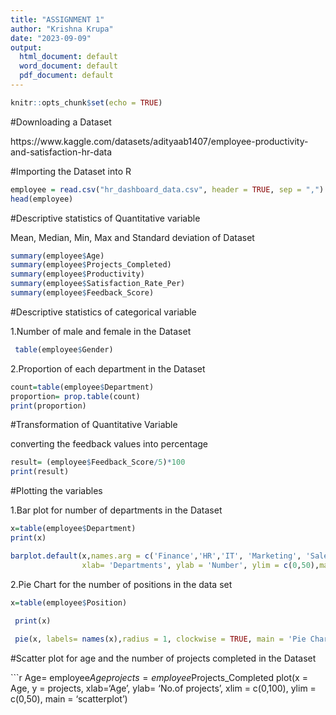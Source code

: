 ```yaml
---
title: "ASSIGNMENT 1"
author: "Krishna Krupa"
date: "2023-09-09"
output:
  html_document: default
  word_document: default
  pdf_document: default
---
```


```r
knitr::opts_chunk$set(echo = TRUE)

```

#Downloading a Dataset 

 https://www.kaggle.com/datasets/adityaab1407/employee-productivity-and-satisfaction-hr-data

#Importing the Dataset into R

```r
employee = read.csv("hr_dashboard_data.csv", header = TRUE, sep = ",") 
head(employee)

```

#Descriptive statistics of Quantitative variable

Mean, Median, Min, Max and Standard deviation of Dataset

```r
summary(employee$Age)
summary(employee$Projects_Completed)
summary(employee$Productivity)
summary(employee$Satisfaction_Rate_Per)
summary(employee$Feedback_Score)
```

#Descriptive statistics of categorical variable

1.Number of male and female in the Dataset

```r
 table(employee$Gender)
```
 
2.Proportion of each department in the Dataset

 ```r
count=table(employee$Department)
 proportion= prop.table(count)
 print(proportion)
 ```

#Transformation of Quantitative Variable

converting the feedback values into percentage

```r
result= (employee$Feedback_Score/5)*100
print(result)
```

#Plotting the variables

1.Bar plot for number of departments in the Dataset

```r
x=table(employee$Department)
print(x)

barplot.default(x,names.arg = c('Finance','HR','IT', 'Marketing', 'Sales' ),
                xlab= 'Departments', ylab = 'Number', ylim = c(0,50),main = 'Bar Graph',col = 'blue' )

```

2.Pie Chart for the number of positions in the data set

```r
x=table(employee$Position)

 print(x)
 
 pie(x, labels= names(x),radius = 1, clockwise = TRUE, main = 'Pie Chart' )
```

#Scatter plot for age and the number of projects completed in the Dataset 

```r
Age= employee$Age
projects= employee$Projects_Completed
plot(x = Age, y = projects, xlab='Age', ylab= 'No.of projects', xlim = c(0,100), ylim = c(0,50), main = 'scatterplot')